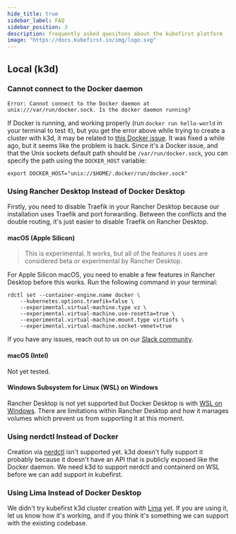 ```yaml
---
hide_title: true
sidebar_label: FAQ
sidebar_position: 3
description: frequently asked quesitons about the kubefirst platform
image: "https://docs.kubefirst.io/img/logo.svg"
---
```



<FAQ />

## Local (k3d)

### Cannot connect to the Docker daemon

```shell
Error: Cannot connect to the Docker daemon at unix:///var/run/docker.sock. Is the docker daemon running?
```

If Docker is running, and working properly (run `docker run hello-world` in your terminal to test it), but you get the error above while trying to create a cluster with k3d, it may be related to [this Docker issue](https://github.com/docker/for-mac/issues/6529). It was fixed a while ago, but it seems like the problem is back. Since it's a Docker issue, and that the Unix sockets default path should be `/var/run/docker.sock`, you can specify the path using the `DOCKER_HOST` variable:

```shell
export DOCKER_HOST="unix://$HOME/.docker/run/docker.sock"
```

### Using Rancher Desktop Instead of Docker Desktop

Firstly, you need to disable Traefik in your Rancher Desktop because our installation uses Traefik and port forwarding. Between the conflicts and the double routing, it's just easier to disable Traefik on Rancher Desktop.

#### macOS (Apple Silicon)

> This is experimental. It works, but all of the features it uses are considered beta or experimental by Rancher Desktop.

For Apple Silicon macOS, you need to enable a few features in Rancher Desktop before this works. Run the following command in your terminal:

```shell
rdctl set --container-engine.name docker \
    --kubernetes.options.traefik=false \
    --experimental.virtual-machine.type vz \
    --experimental.virtual-machine.use-rosetta=true \
    --experimental.virtual-machine.mount.type virtiofs \
    --experimental.virtual-machine.socket-vmnet=true
```

If you have any issues, reach out to us on our [Slack community](https://kubefirst.io/slack).

#### macOS (Intel)

Not yet tested.

#### Windows Subsystem for Linux (WSL) on Windows

Rancher Desktop is not yet supported but Docker Desktop is with [WSL on Windows](https://learn.microsoft.com/en-us/windows/wsl/install). There are limitations within Rancher Desktop and how it manages volumes which prevent us from supporting it at this moment.

### Using nerdctl Instead of Docker

Creation via [nerdctl](https://github.com/containerd/nerdctl) isn't supported yet. k3d doesn't fully support it probably because it doesn't have an API that is publicly exposed like the Docker daemon. We need k3d to support nerdctl and containerd on WSL before we can add support in kubefirst.

### Using Lima Instead of Docker Desktop

We didn't try kubefirst k3d cluster creation with [Lima](https://github.com/lima-vm/lima) yet. If you are using it, let us know how it's working, and if you think it's something we can support with the existing codebase.
